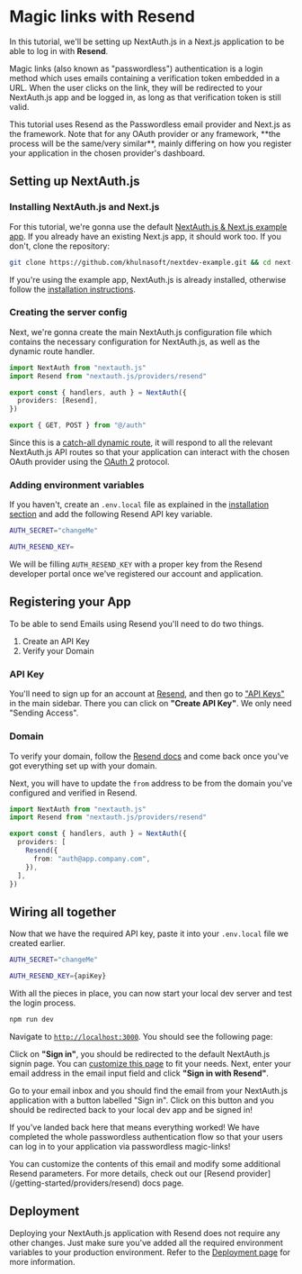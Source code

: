 
# Magic links with Resend

In this tutorial, we'll be setting up NextAuth.js in a Next.js application to be able to log in with **Resend**.

Magic links (also known as "passwordless") authentication is a login method which uses emails containing a verification token embedded in a URL. When the user clicks on the link, they will be redirected to your NextAuth.js app and be logged in, as long as that verification token is still valid.

<Callout type="info">
  This tutorial uses Resend as the Passwordless email provider and Next.js as
  the framework. Note that for any OAuth provider or any framework, **the
  process will be the same/very similar**, mainly differing on how you register
  your application in the chosen provider's dashboard.
</Callout>

## Setting up NextAuth.js

### Installing NextAuth.js and Next.js

For this tutorial, we're gonna use the default [NextAuth.js & Next.js example app](https://github.com/khulnasoft/nextdev-example). If you already have an existing Next.js app, it should work too. If you don't, clone the repository:

```bash
git clone https://github.com/khulnasoft/nextdev-example.git && cd next-auth-example
```

If you're using the example app, NextAuth.js is already installed, otherwise follow the [installation instructions](/getting-started/installation).

### Creating the server config

Next, we're gonna create the main NextAuth.js configuration file which contains the necessary configuration for NextAuth.js, as well as the dynamic route handler.

```ts filename="./auth.ts"
import NextAuth from "nextauth.js"
import Resend from "nextauth.js/providers/resend"

export const { handlers, auth } = NextAuth({
  providers: [Resend],
})
```

```ts filename="app/api/auth/[...nextauth]/route.ts"
export { GET, POST } from "@/auth"
```

Since this is a [catch-all dynamic route](https://nextjs.org/docs/pages/building-your-application/routing/dynamic-routes#catch-all-segments), it will respond to all the relevant NextAuth.js API routes so that your application can interact with the chosen OAuth provider using the [OAuth 2](https://oauth.net/2) protocol.

### Adding environment variables

If you haven't, create an `.env.local` file as explained in the [installation section](/getting-started/installation) and add the following Resend API key variable.

```bash filename=".env.local" {3}
AUTH_SECRET="changeMe"

AUTH_RESEND_KEY=
```

We will be filling `AUTH_RESEND_KEY` with a proper key from the Resend developer portal once we've registered our account and application.

## Registering your App

To be able to send Emails using Resend you'll need to do two things.

1. Create an API Key
2. Verify your Domain

### API Key

You'll need to sign up for an account at [Resend](https://resend.com), and then go to ["API Keys"](https://resend.com/api-keys) in the main sidebar. There you can click on **"Create API Key"**. We only need "Sending Access".

### Domain

To verify your domain, follow the [Resend docs](https://resend.com/docs/dashboard/domains/introduction) and come back once you've got everything set up with your domain.

Next, you will have to update the `from` address to be from the domain you've configured and verified in Resend.

```ts
import NextAuth from "nextauth.js"
import Resend from "nextauth.js/providers/resend"

export const { handlers, auth } = NextAuth({
  providers: [
    Resend({
      from: "auth@app.company.com",
    }),
  ],
})
```

## Wiring all together

Now that we have the required API key, paste it into your `.env.local` file we created earlier.

```bash filename=".env.local" {3}
AUTH_SECRET="changeMe"

AUTH_RESEND_KEY={apiKey}
```

With all the pieces in place, you can now start your local dev server and test the login process.

```bash npm2yarn
npm run dev
```

Navigate to [`http://localhost:3000`](http://localhost:3000). You should see the following page:


<Screenshot src={AppStart} alt="App Start" />

Click on **"Sign in"**, you should be redirected to the default NextAuth.js signin page. You can [customize this page](/guides/pages/signin) to fit your needs. Next, enter your email address in the email input field and click **"Sign in with Resend"**.

Go to your email inbox and you should find the email from your NextAuth.js application with a button labelled "Sign in". Click on this button and you should be redirected back to your local dev app and be signed in!


<Screenshot src={GitHubAuthSuccess} alt="GitHub Authentication Success" />

If you've landed back here that means everything worked! We have completed the whole passwordless authentication flow so that your users can log in to your application via passwordless magic-links!

<Callout>
  You can customize the contents of this email and modify some additional Resend
  parameters. For more details, check out our [Resend
  provider](/getting-started/providers/resend) docs page.
</Callout>

## Deployment

Deploying your NextAuth.js application with Resend does not require any other changes. Just make sure you've added all the required environment variables to your production environment. Refer to the [Deployment page](/getting-started/deployment) for more information.
